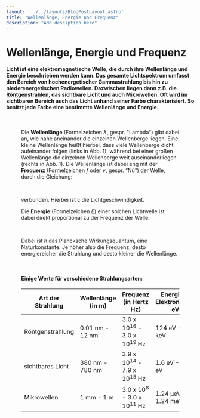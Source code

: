 ```yaml
---
layout: '../../layouts/BlogPostLayout.astro'
title: "Wellenlänge, Energie und Frequenz"
description: "Add desciption here"
---
```


# Wellenlänge, Energie und Frequenz

#### Licht ist eine elektromagnetische Welle, die durch ihre Wellenlänge und Energie beschrieben werden kann. Das gesamte Lichtspektrum umfasst den Bereich von hochenergetischer Gammastrahlung bis hin zu niederenergetischen Radiowellen. Dazwischen liegen dann z.B. die <a href="/keywords/Xrays/">Röntgenstrahlen</a>, das sichtbare Licht und auch Mikrowellen. Oft wird im sichtbaren Bereich auch das Licht anhand seiner Farbe charakterisiert. So besitzt jede Farbe eine bestimmte Wellenlänge und Energie. 

<Figure url="/src/imgs/keywords/vis_light_energy.jpg" text='test caption' />

&nbsp;

Die **Wellenlänge** (Formelzeichen *λ*, gespr. "Lambda") gibt dabei an, wie nahe aneinander die einzelnen Wellenberge liegen. Eine kleine Wellenlänge heißt hierbei, dass viele Wellenberge dicht aufeinander folgen (links in Abb. 1), während bei einer großen Wellenlänge die einzelnen Wellenberge weit auseinanderliegen (rechts in Abb. 1). Die Wellenlänge ist dabei eng mit der **Frequenz** (Formelzeichen *f* oder *ν*, gespr. “Nü”) der Welle, durch die Gleichung: 

<LaTeX formula="\lambda = c/f" />
&nbsp;

verbunden. Hierbei ist c die Lichtgeschwindigkeit.

Die **Energie** (Formelzeichen *E*) einer solchen Lichtwelle ist dabei direkt proportional zu der Frequenz der Welle: 

<LaTeX formula="E = h\nu" /> 
&nbsp;

Dabei ist *h* das Plancksche Wirkungsquantum, eine Naturkonstante. Je höher also die Frequenz, desto energiereicher die Strahlung und desto kleiner die Wellenlänge. 

&nbsp;

#### Einige Werte für verschiedene Strahlungsarten:

| **Art der Strahlung** 	| **Wellenlänge** *<LaTeX formula="\lambda" />* (in m)  	| **Frequenz** *<LaTeX formula="\nu" />* (in Hertz Hz) 	| **Energie**  *<LaTeX formula="E" />* (in Elektronenvolt eV) 	|
|-----------------------	|-----------------------------	|------------------------------------------------------	|-----------------------------------------	|
| Röntgenstrahlung      	| 0.01 nm - 12 nm             	| 3.0 x 10<sup>16</sup> - 3.0 x 10<sup>19</sup> Hz     	| 124 eV - 124 keV                        	|
| sichtbares Licht      	| 380 nm - 780 nm             	| 3.9 x 10<sup>14</sup> - 7.9 x 10<sup>15</sup> Hz     	| 1.6 eV - 3.3 eV                         	|
| Mikrowellen           	| 1 mm - 1 m                  	| 3.0 x 10<sup>8</sup> - 3.0 x 10<sup>11</sup> Hz      	| 1.24 µeV - 1.24 meV                     	|

